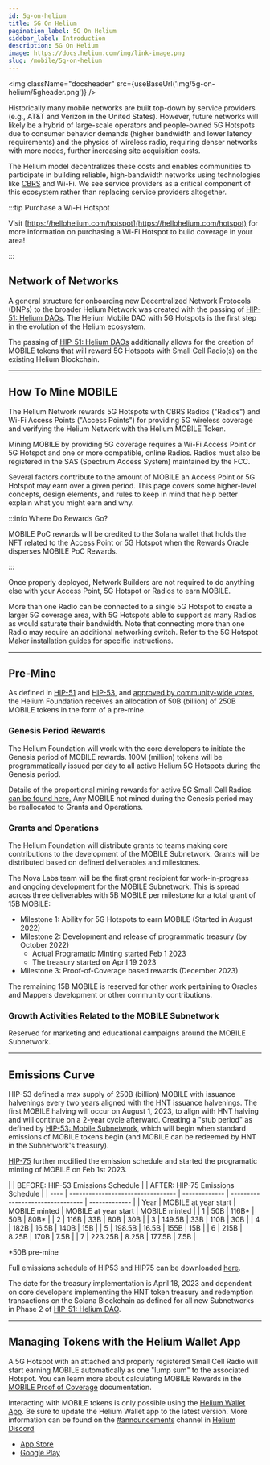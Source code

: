 ```yaml
---
id: 5g-on-helium
title: 5G On Helium
pagination_label: 5G On Helium
sidebar_label: Introduction
description: 5G On Helium
image: https://docs.helium.com/img/link-image.png
slug: /mobile/5g-on-helium
---
```



<img className="docsheader" src={useBaseUrl('img/5g-on-helium/5gheader.png')} />

Historically many mobile networks are built top-down by service providers (e.g., AT&T and Verizon in
the United States). However, future networks will likely be a hybrid of large-scale operators and
people-owned 5G Hotspots due to consumer behavior demands (higher bandwidth and lower latency
requirements) and the physics of wireless radio, requiring denser networks with more nodes, further
increasing site acquisition costs.

The Helium model decentralizes these costs and enables communities to participate in building
reliable, high-bandwidth networks using technologies like [CBRS](/mobile/cbrs-radios) and Wi-Fi. We
see service providers as a critical component of this ecosystem rather than replacing service
providers altogether.

:::tip Purchase a Wi-Fi Hotspot

Visit [https://hellohelium.com/hotspot](https://hellohelium.com/hotspot) for more information on
purchasing a Wi-Fi Hotspot to build coverage in your area!

:::

## Network of Networks

A general structure for onboarding new Decentralized Network Protocols (DNPs) to the broader Helium
Network was created with the passing of
[HIP-51: Helium DAOs](https://github.com/helium/HIP/blob/main/0051-helium-dao.md). The Helium Mobile
DAO with 5G Hotspots is the first step in the evolution of the Helium ecosystem.

The passing of [HIP-51: Helium DAOs](https://github.com/helium/HIP/blob/main/0051-helium-dao.md)
additionally allows for the creation of MOBILE tokens that will reward 5G Hotspots with Small Cell
Radio(s) on the existing Helium Blockchain.

---

## How To Mine MOBILE

The Helium Network rewards 5G Hotspots with CBRS Radios ("Radios") and Wi-Fi Access Points ("Access
Points") for providing 5G wireless coverage and verifying the Helium Network with the Helium MOBILE
Token.

Mining MOBILE by providing 5G coverage requires a Wi-Fi Access Point or 5G Hotspot and one or more
compatible, online Radios. Radios must also be registered in the SAS (Spectrum Access System)
maintained by the FCC.

Several factors contribute to the amount of MOBILE an Access Point or 5G Hotspot may earn over a
given period. This page covers some higher-level concepts, design elements, and rules to keep in
mind that help better explain what you might earn and why.

:::info Where Do Rewards Go?

MOBILE PoC rewards will be credited to the Solana wallet that holds the NFT related to the Access
Point or 5G Hotspot when the Rewards Oracle disperses MOBILE PoC Rewards.

:::

Once properly deployed, Network Builders are not required to do anything else with your Access
Point, 5G Hotspot or Radios to earn MOBILE.

More than one Radio can be connected to a single 5G Hotspot to create a larger 5G coverage area,
with 5G Hotspots able to support as many Radios as would saturate their bandwidth. Note that
connecting more than one Radio may require an additional networking switch. Refer to the 5G Hotspot
Maker installation guides for specific instructions.

---

## Pre-Mine

As defined in [HIP-51](https://github.com/helium/HIP/blob/main/0051-helium-dao.md) and
[HIP-53](https://github.com/helium/HIP/blob/main/0053-mobile-dao.md#economics-overview), and
[approved by community-wide votes](https://heliumvote.com/14rifUhocpzdwsrWaG5PDbdREDkzyesKe1hXuWzibv8h9DdqKLe),
the Helium Foundation receives an allocation of 50B (billion) of 250B MOBILE tokens in the form of a
pre-mine.

### Genesis Period Rewards

The Helium Foundation will work with the core developers to initiate the Genesis period of MOBILE
rewards. 100M (million) tokens will be programmatically issued per day to all active Helium 5G
Hotspots during the Genesis period.

Details of the proportional mining rewards for active 5G Small Cell Radios
[can be found here.](/mobile/proof-of-coverage) Any MOBILE not mined during the Genesis period may
be reallocated to Grants and Operations.

### Grants and Operations

The Helium Foundation will distribute grants to teams making core contributions to the development
of the MOBILE Subnetwork. Grants will be distributed based on defined deliverables and milestones.

The Nova Labs team will be the first grant recipient for work-in-progress and ongoing development
for the MOBILE Subnetwork. This is spread across three deliverables with 5B MOBILE per milestone for a
total grant of 15B MOBILE:

- Milestone 1: Ability for 5G Hotspots to earn MOBILE (Started in August 2022)
- Milestone 2: Development and release of programmatic treasury (by October 2022)
  - Actual Programatic Minting started Feb 1 2023
  - The treasury started on April 19 2023
- Milestone 3: Proof-of-Coverage based rewards (December 2023)

The remaining 15B MOBILE is reserved for other work pertaining to Oracles and Mappers development or
other community contributions.

### Growth Activities Related to the MOBILE Subnetwork

Reserved for marketing and educational campaigns around the MOBILE Subnetwork.

---

## Emissions Curve

HIP-53 defined a max supply of 250B (billion) MOBILE with issuance halvenings every two years
aligned with the HNT issuance halvenings. The first MOBILE halving will occur on August 1, 2023, to
align with HNT halving and will continue on a 2-year cycle afterward. Creating a "stub period" as
defined by [HIP-53: Mobile Subnetwork](https://github.com/helium/HIP/blob/main/0053-mobile-dao.md),
which will begin when standard emissions of MOBILE tokens begin (and MOBILE can be redeemed by HNT
in the Subnetwork's treasury).

[HIP-75](https://github.com/helium/HIP/blob/main/0075-mobile-poc-initiate-programmatic-minting-and-updated-emissions-curve.md#economic-changes-to-emissions-curve)
further modified the emission schedule and started the programatic minting of MOBILE on Feb
1st 2023.

|      | BEFORE: HIP-53 Emissions Schedule |               | AFTER: HIP-75 Emissions Schedule |
| ---- | --------------------------------- | ------------- | -------------------------------- | ------------- |
| Year | MOBILE at year start              | MOBILE minted | MOBILE at year start             | MOBILE minted |
| 1    | 50B                               | 116B\*        | 50B                              | 80B\*         |
| 2    | 116B                              | 33B           | 80B                              | 30B           |
| 3    | 149.5B                            | 33B           | 110B                             | 30B           |
| 4    | 182B                              | 16.5B         | 140B                             | 15B           |
| 5    | 198.5B                            | 16.5B         | 155B                             | 15B           |
| 6    | 215B                              | 8.25B         | 170B                             | 7.5B          |
| 7    | 223.25B                           | 8.25B         | 177.5B                           | 7.5B          |

\*50B pre-mine

Full emissions schedule of HIP53 and HIP75 can be downloaded
[here](https://github.com/helium/HIP/blob/main/0075-mobile-poc-programmatic-minting/mobile-emissions-schedule-HIP53-vs-HIP75.pdf).

The date for the treasury implementation is April 18, 2023 and dependent on core developers
implementing the HNT token treasury and redemption transactions on the Solana Blockchain as defined
for all new Subnetworks in Phase 2 of
[HIP-51: Helium DAO](https://github.com/helium/HIP/blob/main/0051-helium-dao.md).

---

## Managing Tokens with the Helium Wallet App

A 5G Hotspot with an attached and properly registered Small Cell Radio will start earning MOBILE
automatically as one "lump sum" to the associated Hotspot. You can learn more about calculating
MOBILE Rewards in the [MOBILE Proof of Coverage](/mobile/proof-of-coverage) documentation.

Interacting with MOBILE tokens is only possible using the
[Helium Wallet App](/wallets/helium-wallet-app). Be sure to update the Helium Wallet app to the
latest version. More information can be found on the
[#announcements](discord://discord.com/channels/404106811252408320/730418759298318346) channel in
[Helium Discord](https://discord.gg/helium)

- [App Store](https://apps.apple.com/us/app/helium-hnt-wallet/id1609525848)
- [Google Play](https://play.google.com/store/apps/details?id=com.helium.wallet.app&gl=US)

